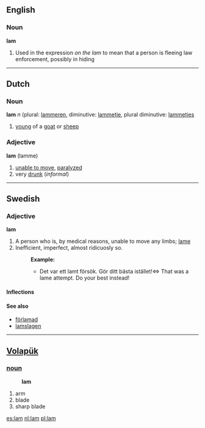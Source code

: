 ==English==

===Noun===
'''lam'''
# Used in the expression ''on the lam''  to mean that a person is fleeing law enforcement, possibly in hiding   

----
==Dutch==

===Noun===
'''lam''' ''n'' (plural: [[lammeren]], diminutive: [[lammetje]], plural diminutive: [[lammetjes]]

# [[young]] of a [[goat]] or [[sheep]]

===Adjective===
'''lam''' (lamme)
# [[unable to move]], [[paralyzed]]
# very [[drunk]] (''informal'')

----
==Swedish==
===Adjective===
'''lam'''
#A person who is, by medical reasons, unable to move any limbs; [[lame]]
#Inefficient, imperfect, almost ridicuosly so.
#:'''Example:'''
#:*Det var ett lamt försök. Gör ditt bästa istället!<=> That was a lame attempt. Do your best instead!

====Inflections====
{{sv-adj|lam|lamt|lame|lama|lamare|lamaste|lamaste|lamast}}

====See also====
*[[förlamad]]
*[[lamslagen]]

----

== [[Volapük]] ==
=== [[noun]] ===
:'''lam'''
# arm 
# blade 
# sharp blade

[[es:lam]]
[[nl:lam]]
[[pl:lam]]